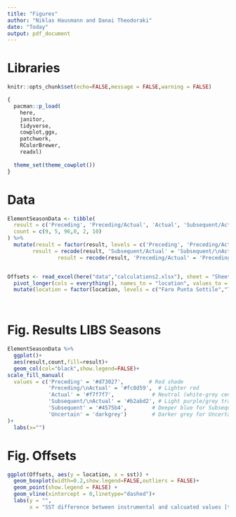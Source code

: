 ```yaml
---
title: "Figures"
author: "Niklas Hausmann and Danai Theodoraki"
date: "Today"
output: pdf_document
---
```


# Libraries 
```r
knitr::opts_chunk$set(echo=FALSE,message = FALSE,warning = FALSE)

{
  pacman::p_load(
    here,
    janitor,
    tidyverse,
    cowplot,ggx,
    patchwork,
    RColorBrewer,
    readxl) 
  
  theme_set(theme_cowplot())
}
```

# Data

```r

ElementSeasonData <- tibble(
  result = c('Preceding', 'Preceding/Actual', 'Actual', 'Subsequent/Actual','Subsequent', 'Uncertain'),
  count = c(9, 5, 96,0, 2, 10)
) %>% 
  mutate(result = factor(result, levels = c('Preceding', 'Preceding/Actual', 'Actual', 'Subsequent/Actual','Subsequent', 'Uncertain')),
        result = recode(result, 'Subsequent/Actual' = 'Subsequent/\nActual'),
                result = recode(result, 'Preceding/Actual' = 'Preceding/\nActual'))  # Insert newline


Offsets <- read_excel(here("data","calculations2.xlsx"), sheet = "Sheet3") %>% 
  pivot_longer(cols = everything(), names_to = "location", values_to = "sst") %>% 
  mutate(location = factor(location, levels = c("Faro Punta Sottile","Tonnara del Secco","Franchthi","Youra")))




```



# Fig. Results LIBS Seasons
```r

ElementSeasonData %>% 
  ggplot()+
  aes(result,count,fill=result)+
  geom_col(col="black",show.legend=FALSE)+
scale_fill_manual(
  values = c('Preceding' = '#d73027',        # Red shade
             'Preceding/\nActual' = '#fc8d59',  # Lighter red
             'Actual' = '#f7f7f7',            # Neutral (white-grey centre)
             'Subsequent/\nActual' = '#b2abd2', # Light purple/grey transition (for Subsequent/Actual)
             'Subsequent' = '#4575b4',        # Deeper blue for Subsequent
             'Uncertain' = 'darkgrey')        # Darker grey for Uncertain
)+
  labs(x="")


```



# Fig. Offsets
```r

ggplot(Offsets, aes(y = location, x = sst)) +
  geom_boxplot(width=0.2,show.legend=FALSE,outliers = FALSE)+
  geom_point(show.legend = FALSE) +
  geom_vline(xintercept = 0,linetype="dashed")+
  labs(y = "",
       x = "SST difference between instrumental and calcuated values [ºC]")

```

